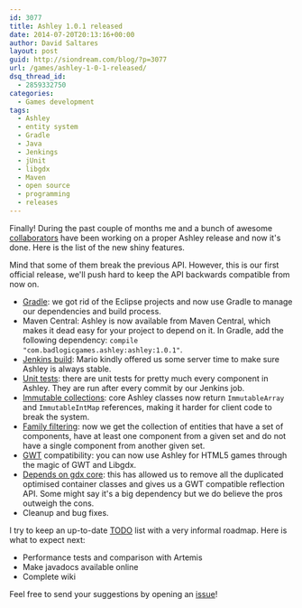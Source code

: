 ```yaml
---
id: 3077
title: Ashley 1.0.1 released
date: 2014-07-20T20:13:16+00:00
author: David Saltares
layout: post
guid: http://siondream.com/blog/?p=3077
url: /games/ashley-1-0-1-released/
dsq_thread_id:
  - 2859332750
categories:
  - Games development
tags:
  - Ashley
  - entity system
  - Gradle
  - Java
  - Jenkings
  - jUnit
  - libgdx
  - Maven
  - open source
  - programming
  - releases
---
```

Finally! During the past couple of months me and a bunch of awesome [collaborators](https://github.com/libgdx/ashley/blob/master/AUTHORS) have been working on a proper Ashley release and now it's done. Here is the list of the new shiny features.

Mind that some of them break the previous API. However, this is our first official release, we'll push hard to keep the API backwards compatible from now on.

  * [Gradle](https://github.com/libgdx/ashley/commit/3cd93f2c17fd65470a60dfa2af7d84c2ee7e7865): we got rid of the Eclipse projects and now use Gradle to manage our dependencies and build process.
  * Maven Central: Ashley is now available from Maven Central, which makes it dead easy for your project to depend on it. In Gradle, add the following dependency: `compile "com.badlogicgames.ashley:ashley:1.0.1"`.
  * [Jenkins build](http://libgdx.badlogicgames.com:8080/job/ashley/): Mario kindly offered us some server time to make sure Ashley is always stable.
  * [Unit tests](https://github.com/libgdx/ashley/tree/master/ashley/tests/com/badlogic/ashley): there are unit tests for pretty much every component in Ashley. They are run after every commit by our Jenkins job.
  * [Immutable collections](https://github.com/libgdx/ashley/tree/master/ashley/src/com/badlogic/ashley/utils): core Ashley classes now return `ImmutableArray` and `ImmutableIntMap` references, making it harder for client code to break the system.
  * [Family filtering](https://github.com/libgdx/ashley/commit/9492d14a3e5cf4ad0d87305f8f7bb298bb8d687a): now we get the collection of entities that have a set of components, have at least one component from a given set and do not have a single component from another given set.
  * [GWT](http://www.gwtproject.org/) compatibility: you can now use Ashley for HTML5 games through the magic of GWT and Libgdx.
  * [Depends on gdx core](https://github.com/libgdx/ashley/commit/81d9a2e5f38df186f4b147b82ede274c950795b6): this has allowed us to remove all the duplicated optimised container classes and gives us a GWT compatible reflection API. Some might say it's a big dependency but we do believe the pros outweigh the cons.
  * Cleanup and bug fixes.

I try to keep an up-to-date [TODO](https://github.com/libgdx/ashley/blob/master/TODO.md) list with a very informal roadmap. Here is what to expect next:

  * Performance tests and comparison with Artemis
  * Make javadocs available online
  * Complete wiki

Feel free to send your suggestions by opening an [issue](https://github.com/libgdx/ashley/issues?state=open)!
